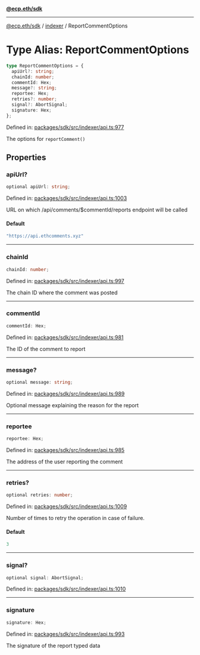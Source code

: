 [**@ecp.eth/sdk**](../../index.mdx)

***

[@ecp.eth/sdk](/sdk-reference/index.mdx) / [indexer](/sdk-reference/indexer/index.mdx) / ReportCommentOptions

# Type Alias: ReportCommentOptions

```ts
type ReportCommentOptions = {
  apiUrl?: string;
  chainId: number;
  commentId: Hex;
  message?: string;
  reportee: Hex;
  retries?: number;
  signal?: AbortSignal;
  signature: Hex;
};
```

Defined in: [packages/sdk/src/indexer/api.ts:977](https://github.com/ecp-eth/comments-monorepo/blob/main/packages/sdk/src/indexer/api.ts#L977)

The options for `reportComment()`

## Properties

### apiUrl?

```ts
optional apiUrl: string;
```

Defined in: [packages/sdk/src/indexer/api.ts:1003](https://github.com/ecp-eth/comments-monorepo/blob/main/packages/sdk/src/indexer/api.ts#L1003)

URL on which /api/comments/$commentId/reports endpoint will be called

#### Default

```ts
"https://api.ethcomments.xyz"
```

***

### chainId

```ts
chainId: number;
```

Defined in: [packages/sdk/src/indexer/api.ts:997](https://github.com/ecp-eth/comments-monorepo/blob/main/packages/sdk/src/indexer/api.ts#L997)

The chain ID where the comment was posted

***

### commentId

```ts
commentId: Hex;
```

Defined in: [packages/sdk/src/indexer/api.ts:981](https://github.com/ecp-eth/comments-monorepo/blob/main/packages/sdk/src/indexer/api.ts#L981)

The ID of the comment to report

***

### message?

```ts
optional message: string;
```

Defined in: [packages/sdk/src/indexer/api.ts:989](https://github.com/ecp-eth/comments-monorepo/blob/main/packages/sdk/src/indexer/api.ts#L989)

Optional message explaining the reason for the report

***

### reportee

```ts
reportee: Hex;
```

Defined in: [packages/sdk/src/indexer/api.ts:985](https://github.com/ecp-eth/comments-monorepo/blob/main/packages/sdk/src/indexer/api.ts#L985)

The address of the user reporting the comment

***

### retries?

```ts
optional retries: number;
```

Defined in: [packages/sdk/src/indexer/api.ts:1009](https://github.com/ecp-eth/comments-monorepo/blob/main/packages/sdk/src/indexer/api.ts#L1009)

Number of times to retry the operation in case of failure.

#### Default

```ts
3
```

***

### signal?

```ts
optional signal: AbortSignal;
```

Defined in: [packages/sdk/src/indexer/api.ts:1010](https://github.com/ecp-eth/comments-monorepo/blob/main/packages/sdk/src/indexer/api.ts#L1010)

***

### signature

```ts
signature: Hex;
```

Defined in: [packages/sdk/src/indexer/api.ts:993](https://github.com/ecp-eth/comments-monorepo/blob/main/packages/sdk/src/indexer/api.ts#L993)

The signature of the report typed data
